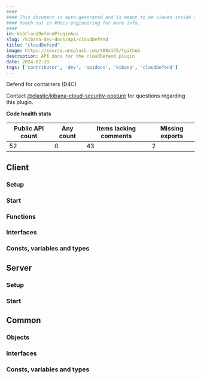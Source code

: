 ```yaml
---
####
#### This document is auto-generated and is meant to be viewed inside our experimental, new docs system.
#### Reach out in #docs-engineering for more info.
####
id: kibCloudDefendPluginApi
slug: /kibana-dev-docs/api/cloudDefend
title: "cloudDefend"
image: https://source.unsplash.com/400x175/?github
description: API docs for the cloudDefend plugin
date: 2024-02-28
tags: ['contributor', 'dev', 'apidocs', 'kibana', 'cloudDefend']
---
```


Defend for containers (D4C)

Contact [@elastic/kibana-cloud-security-posture](https://github.com/orgs/elastic/teams/kibana-cloud-security-posture) for questions regarding this plugin.

**Code health stats**

| Public API count  | Any count | Items lacking comments | Missing exports |
|-------------------|-----------|------------------------|-----------------|
| 52 | 0 | 43 | 2 |

## Client

### Setup
<DocDefinitionList data={[cloudDefendObj.client.setup]}/>

### Start
<DocDefinitionList data={[cloudDefendObj.client.start]}/>

### Functions
<DocDefinitionList data={cloudDefendObj.client.functions}/>

### Interfaces
<DocDefinitionList data={cloudDefendObj.client.interfaces}/>

### Consts, variables and types
<DocDefinitionList data={cloudDefendObj.client.misc}/>

## Server

### Setup
<DocDefinitionList data={[cloudDefendObj.server.setup]}/>

### Start
<DocDefinitionList data={[cloudDefendObj.server.start]}/>

## Common

### Objects
<DocDefinitionList data={cloudDefendObj.common.objects}/>

### Interfaces
<DocDefinitionList data={cloudDefendObj.common.interfaces}/>

### Consts, variables and types
<DocDefinitionList data={cloudDefendObj.common.misc}/>

